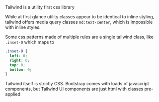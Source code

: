 
Tailwind is a utility first css library

While at first glance utility classes appear to be identical to inline styling, tailwind offers media query classes `md:text-center`, which is impossible with inline styles.

Some css patterns made of multiple rules are a single tailwind class, like `.inset-0` which maps to

```css
.inset-0 {
  left: 0;
  right: 0;
  top: 0;
  bottom: 0;
}
```

Tailwind itself is strictly CSS. Bootstrap comes with loads of javascript components, but Tailwind UI components are just html with classes pre-applied 
